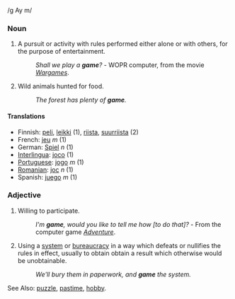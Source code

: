 /g Ay m/
===Noun===

# A pursuit or activity with rules performed either alone or with others, for the purpose of entertainment. 
#:''Shall we play a '''game'''?'' - WOPR computer, from the movie ''[[w:Wargames|Wargames]]''.
#Wild animals hunted for food.  
#:''The forest has plenty of '''game'''.''

====Translations====
*Finnish: [[peli]], [[leikki]] (1), [[riista]], [[suurriista]] (2)
*French: [[jeu]] ''m'' (1)
*German: [[Spiel]] ''n'' (1)
*[[Interlingua]]: [[joco]] (1)
*[[Portuguese]]: [[jogo]] ''m'' (1)
*[[Romanian]]: [[joc]] ''n'' (1)
*Spanish: [[juego]] ''m'' (1)

===Adjective===

#Willing to participate. 
#:''I'm '''game''', would you like to tell me how [to do that]?'' - From the computer game ''[[Adventure]]''.
#Using a [[system]] or [[bureaucracy]] in a way which defeats or nullifies the rules in effect, usually to obtain obtain a result which otherwise would be unobtainable.
#:''We'll bury them in paperwork, and '''game''' the system.''

See Also: [[puzzle]], [[pastime]], [[hobby]].